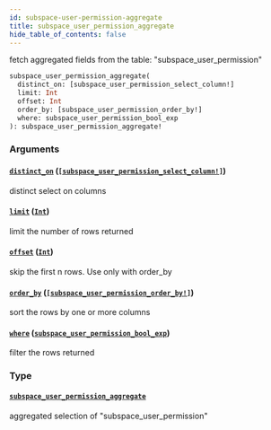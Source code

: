 ```yaml
---
id: subspace-user-permission-aggregate
title: subspace_user_permission_aggregate
hide_table_of_contents: false
---
```


fetch aggregated fields from the table: "subspace_user_permission"

```graphql
subspace_user_permission_aggregate(
  distinct_on: [subspace_user_permission_select_column!]
  limit: Int
  offset: Int
  order_by: [subspace_user_permission_order_by!]
  where: subspace_user_permission_bool_exp
): subspace_user_permission_aggregate!
```

### Arguments

#### [`distinct_on`](#) ([`[subspace_user_permission_select_column!]`](/07-graphql/enums/subspace-user-permission-select-column))

distinct select on columns

#### [`limit`](#) ([`Int`](/07-graphql/scalars/int))

limit the number of rows returned

#### [`offset`](#) ([`Int`](/07-graphql/scalars/int))

skip the first n rows. Use only with order_by

#### [`order_by`](#) ([`[subspace_user_permission_order_by!]`](/07-graphql/inputs/subspace-user-permission-order-by))

sort the rows by one or more columns

#### [`where`](#) ([`subspace_user_permission_bool_exp`](/07-graphql/inputs/subspace-user-permission-bool-exp))

filter the rows returned

### Type

#### [`subspace_user_permission_aggregate`](/07-graphql/objects/subspace-user-permission-aggregate)

aggregated selection of "subspace_user_permission"
